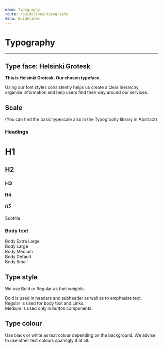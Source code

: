 ```yaml
---
name: Typography
route: /guidelines/typography
menu: Guidelines
---
```


# Typography

---

## Type face: Helsinki Grotesk

**This is Helsinki Grotesk. Our chosen typeface.**

Using our font styles consistently helps us create a clear hierarchy, organize information and help users find their way around our services.

## Scale

(You can find the basic typescale also in the Typography library in Abstract)

### Headings


<Playground>
  <h1>H1</h1>
  <h2>H2</h2>
  <h3>H3</h3>
  <h4>H4</h4>
  <h5>H5</h5>
  <div className="subtitle">Subtitle</div>
</Playground>

### Body text

<Playground>
  <div className="text-xl">Body Extra Large</div>
  <div className="text-lg">Body Large</div>
  <div className="text-md">Body Medium</div>
  <div className="text-body">Body Default</div>
  <div className="text-sm">Body Small</div>
</Playground>

## Type style

We use Bold or Regular as font weights.

<Playground>
  <div className="text-bold">
    Bold is used in headers and subheader as well as to emphasize text.
  </div>
  <div>Regular is used for body text and Links.</div>
  <div className="text-md">Medium is used only in button components.</div>
</Playground>

## Type colour

Use black or white as text colour depending on the background. We advise to use other text colours sparingly if at all.
